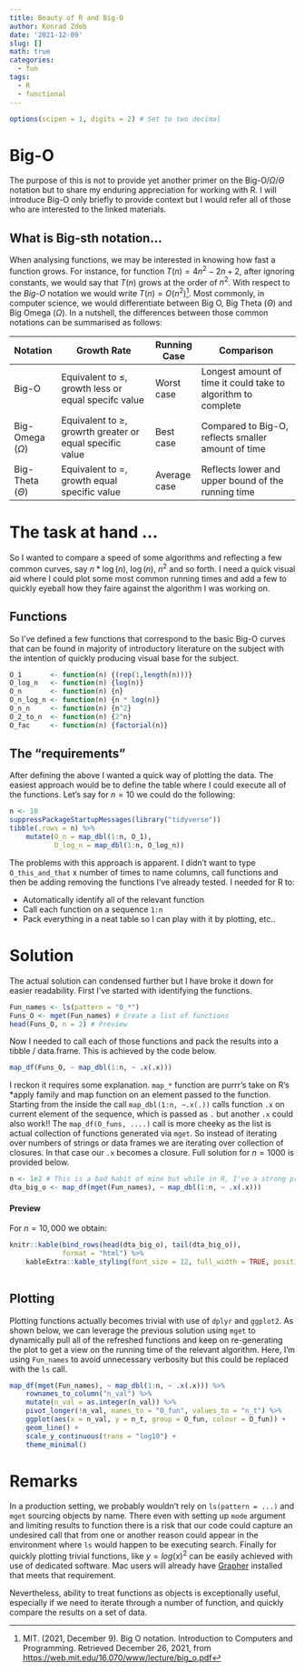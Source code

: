 ```yaml
---
title: Beauty of R and Big-O
author: Konrad Zdeb
date: '2021-12-09'
slug: []
math: true
categories:
  - fun
tags:
  - R
  - functional
---
```


```r
options(scipen = 1, digits = 2) # Set to two decimal 
```

# Big-O

The purpose of this is not to provide yet another primer on the Big-O/$\Omega$/$\Theta$ notation but to share my enduring appreciation for working with R. I will introduce Big-O only briefly to provide context but I would refer all of those who are interested to the linked materials.

## What is Big-sth notation...

When analysing functions, we may be interested in knowing how fast a function grows. For instance, for function $T(n)=4n^2-2n+2$, after ignoring constants, we would say that $T(n)$ grows at the order of $n^2$. With respect to the *Big-O* notation we would write $T(n)=O(n^2)$^[MIT. (2021, December 9). Big O notation. Introduction to Computers and Programming. Retrieved December 26, 2021, from [https://web.mit.edu/16.070/www/lecture/big_o.pdf](https://web.mit.edu/16.070/www/lecture/big_o.pdf)]. Most commonly, in computer science, we would differentiate between Big O, Big Theta $(\Theta)$ and Big Omega $(\Omega)$. In a nutshell, the differences between those common notations can be summarised as follows:

| Notation             | Growth Rate                                                  | Running Case | Comparison                                                    |
|----------------------+--------------------------------------------------------------+--------------+---------------------------------------------------------------|
| Big-O                | Equivalent to $\le$, growth less or equal specifc value      | Worst case   | Longest amount of time it could take to algorithm to complete |
| Big-Omega $(\Omega)$ | Equivalent to $\ge$, growrth greater or equal specific value | Best case    | Compared to Big-O, reflects smaller amount of time            |
| Big-Theta $(\Theta)$ | Equivalent to $=$, growth equal specific value               | Average case | Reflects lower and upper bound of the running time            |


# The task at hand ...

So I wanted to compare a speed of some algorithms and reflecting a few common curves, say $n*\log(n)$, $\log(n)$, $n^2$ and so forth. I need a quick visual aid where I could plot some most common running times and add a few to quickly eyeball how they faire against the algorithm I was working on. 

## Functions

So I've defined a few functions that correspond to the basic Big-O curves that can be found in majority of introductory literature on the subject with the intention of quickly producing visual base for the subject.

```r
O_1       <- function(n) {(rep(1,length(n)))}
O_log_n   <- function(n) {log(n)}
O_n       <- function(n) {n}
O_n_log_n <- function(n) {n * log(n)}
O_n_n     <- function(n) {n^2}
O_2_to_n  <- function(n) {2^n}
O_fac     <- function(n) {factorial(n)}
```

## The "requirements"

After defining the above I wanted a quick way of plotting the data. The easiest approach would be to define the table where I could execute all of the functions. Let's say for $n = 10$ we could do the following:

```r
n <- 10
suppressPackageStartupMessages(library("tidyverse"))
tibble(.rows = n) %>% 
    mutate(O_n = map_dbl(1:n, O_1),
           O_log_n = map_dbl(1:n, O_log_n)) 
```

The problems with this approach is apparent. I didn't want to type `O_this_and_that` x number of times to name columns, call functions and then be adding removing the functions I've already tested. I needed for R to:

-   Automatically identify all of the relevant function
-   Call each function on a sequence `1:n`
-   Pack everything in a neat table so I can play with it by plotting, etc..

# Solution

The actual solution can condensed further but I have broke it down for easier readability. First I've started with identifying the functions.

```r
Fun_names <- ls(pattern = "O_*")
Funs_O <- mget(Fun_names) # Create a list of functions
head(Funs_O, n = 2) # Preview
```

Now I needed to call each of those functions and pack the results into a tibble / data.frame. This is achieved by the code below.

```r
map_df(Funs_O, ~ map_dbl(1:n, ~ .x(.x)))
```

I reckon it requires some explanation. `map_*` function are purrr's take on R's \*apply family and map function on an element passed to the function. Starting from the inside the call `map_dbl(1:n, ~.x(.))` calls function `.x` on current element of the sequence, which is passed as `.` but another `.x` could also work!! The `map_df(O_funs, ....)` call is more cheeky as the list is actual collection of functions generated via `mget`. So instead of iterating over numbers of strings or data frames we are iterating over collection of closures. In that case our `.x` becomes a closure. Full solution for $n = 1000$ is provided below.

```r
n <- 1e2 # This is a bad habit of mine but while in R, I've a strong preference for using 1e6 for million, 1e2 for hundred and so forth
dta_big_o <- map_df(mget(Fun_names), ~ map_dbl(1:n, ~ .x(.x)))
```

#### Preview

For $n = 10,000$ we obtain:

```r
knitr::kable(bind_rows(head(dta_big_o), tail(dta_big_o)),
             format = "html") %>% 
    kableExtra::kable_styling(font_size = 12, full_width = TRUE, position = "center")
    
```

## Plotting

Plotting functions actually becomes trivial with use of `dplyr` and `ggplot2`. As shown below, we can leverage the previous solution using `mget` to dynamically pull all of the refreshed functions and keep on re-generating the plot to get a view on the running time of the relevant algorithm. Here, I'm using `Fun_names` to avoid unnecessary verbosity but this could be replaced with the `ls` call.

```r
map_df(mget(Fun_names), ~ map_dbl(1:n, ~ .x(.x))) %>%
	rownames_to_column("n_val") %>%
	mutate(n_val = as.integer(n_val)) %>%
	pivot_longer(!n_val, names_to = "O_fun", values_to = "n_t") %>%
	ggplot(aes(x = n_val, y = n_t, group = O_fun, colour = O_fun)) +
	geom_line() +
	scale_y_continuous(trans = "log10") + 
	theme_minimal()
```


# Remarks

In a production setting, we probably wouldn't rely on `ls(pattern = ...)` and `mget` sourcing objects by name. There even with setting up `mode` argument and limiting results to function there is a risk that our code could capture an undesired call that from one or another reason could appear in the environment where `ls` would happen to be executing search. Finally for quickly plotting trivial functions, like $y=log(x)^2$ can be easily achieved with use of dedicated software. Mac users will already have [Grapher](https://support.apple.com/en-gb/guide/grapher/gcalb3dec608/mac) installed that meets that requirement.

Nevertheless, ability to treat functions as objects is exceptionally useful, especially if we need to iterate through a number of function, and quickly compare the results on a set of data.

